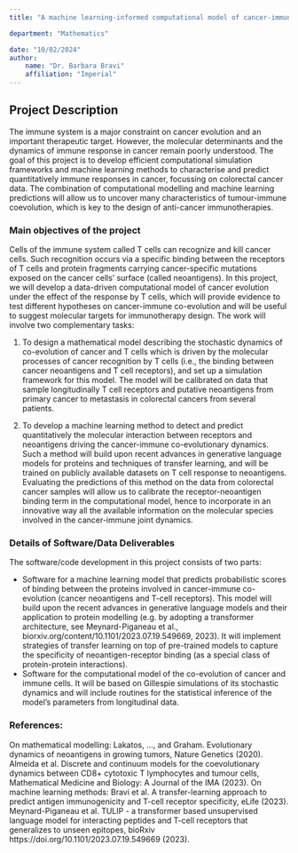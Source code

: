 ```yaml
---
title: "A machine learning-informed computational model of cancer-immune interactions"

department: "Mathematics"

date: "10/02/2024"
author: 
    name: "Dr. Barbara Bravi"
    affiliation: "Imperial"
---
```

## Project Description


The immune system is a major constraint on cancer evolution and an important therapeutic target. However, the molecular determinants and the dynamics of immune response in cancer remain poorly understood. The goal of this project is to develop efficient computational simulation frameworks and machine learning methods to characterise and predict quantitatively immune responses in cancer, focussing on colorectal cancer data. The combination of computational modelling and machine learning predictions will allow us to uncover many characteristics of tumour-immune coevolution, which is key to the design of anti-cancer immunotherapies.

### Main objectives of the project

Cells of the immune system called T cells can recognize and kill cancer cells. Such recognition occurs via a specific binding between the receptors of T cells and protein fragments carrying cancer-specific mutations exposed on the cancer cells’ surface (called neoantigens). In this project, we will develop a data-driven computational model of cancer evolution under the effect of the response by T cells, which will provide evidence to test different hypotheses on cancer-immune co-evolution and will be useful to suggest molecular targets for immunotherapy design. The work will involve two complementary tasks:

1. To design a mathematical model describing the stochastic dynamics of co-evolution of cancer and T cells which is driven by the molecular processes of cancer recognition by T cells (i.e., the binding between cancer neoantigens and T cell receptors), and set up a simulation framework for this model. The model will be calibrated on data that sample
longitudinally T cell receptors and putative neoantigens from primary cancer to metastasis in colorectal cancers from several patients.

2. To develop a machine learning method to detect and predict quantitatively the molecular interaction between receptors and neoantigens driving the cancer-immune co-evolutionary dynamics. Such a method will build upon recent advances in generative language models for proteins and techniques of transfer learning, and will be trained on publicly available datasets on T cell response to neoantigens. Evaluating the predictions of this method on the data from colorectal cancer samples will allow us to calibrate the receptor-neoantigen binding term in the computational model, hence to incorporate in an innovative way all the available information on the molecular species involved in the cancer-immune joint dynamics.

### Details of Software/Data Deliverables


The software/code development in this project consists of two parts:

- Software for a machine learning model that predicts probabilistic scores of binding between the proteins involved in cancer-immune co-evolution (cancer neoantigens and T-cell receptors). This model will build upon the recent advances in generative language models and their application to protein modelling (e.g. by adopting a transformer architecture, see Meynard-Piganeau et al., biorxiv.org/content/10.1101/2023.07.19.549669, 2023). It will implement strategies of transfer learning on top of pre-trained models to capture the specificity of neoantigen-receptor binding (as a special class of protein-protein interactions).
- Software for the computational model of the co-evolution of cancer and immune cells. It will be based on Gillespie simulations of its stochastic dynamics and will include routines for the statistical inference of the model’s parameters from longitudinal data.

### References:

On mathematical modelling:
Lakatos, ..., and Graham. Evolutionary dynamics of neoantigens in growing tumors, Nature
Genetics (2020).
Almeida et al. Discrete and continuum models for the coevolutionary dynamics between CD8+ cytotoxic T lymphocytes and tumour cells, Mathematical Medicine and Biology: A Journal of the IMA (2023).
On machine learning methods:
Bravi et al. A transfer-learning approach to predict antigen immunogenicity and T-cell receptor
specificity, eLife (2023).
Meynard-Piganeau et al. TULIP - a transformer based unsupervised language model for interacting peptides and T-cell receptors that generalizes to unseen epitopes, bioRxiv https://doi.org/10.1101/2023.07.19.549669 (2023).